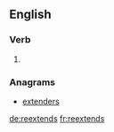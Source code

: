 ==English==

===Verb===
{{head|en|verb form}}

# {{en-third-person singular of|reextend}}

===Anagrams===
* [[extenders#English|extenders]]

[[de:reextends]]
[[fr:reextends]]